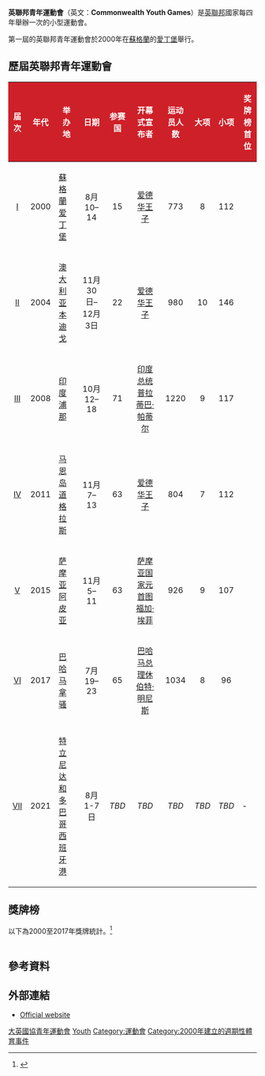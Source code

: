 '''英聯邦青年運動會'''（英文：'''Commonwealth Youth Games'''）是[[英聯邦|英聯邦]]國家每四年舉辦一次的小型運動會。

第一屆的英聯邦青年運動會於2000年在[[蘇格蘭|蘇格蘭]]的[[愛丁堡|愛丁堡]]舉行。

==歷屆英聯邦青年運動會==
{{Location map+|Earth|width=950|float=center|caption=大英國協青年運動會主辦城市|places={{Location map~|Earth|position=left|lat=55.95|long=-3.22|label='''[[愛丁堡|2000]]'''}} {{Location map~|Earth|position=|lat=-36.76|long=144.28|label='''[[本迪戈|2004]]'''}} {{Location map~|Earth|position=|lat=18.53|long=73.84|label='''[[浦那|''2008'']]'''}} {{Location map~|Earth|position=left|lat=54.15|long=-4.48|label='''[[曼島|2011]]'''}} {{Location map~|Earth|position=|lat=-13.83|long=-171.76|label='''[[阿皮亞|2015]]'''}} {{Location map~|Earth|position=|lat=25.06|long=-77.33|label='''[[拿索_(巴哈馬)|''2017'']]'''}} {{Location map~|Earth|position=|lat=10.66|long=-61.51|label='''[[西班牙港|''2021'']]'''}}}}
{{location map+|UK
|float = center
|width = 250
|caption = 主办英联邦青年运动会的英国城市
|places = 
{{Location map~|UK|position=left|lat=55.95|long=-3.22|label='''[[愛丁堡|2000]]'''}}
{{Location map~|UK|position=left|lat=54.15|long=-4.48|label='''[[曼島|2011]]'''}}
}}
{{main|英联邦运动会主办城市列表}}
<center>
{| class="wikitable" width=  align="center"
|-
!rowspan=1 style="background:#ce2029; color:white;" | 届次 !!rowspan=1 style="background:#ce2029; color:white;" | 年代 !!rowspan=1 style="background:#ce2029; color:white;" | 举办地 
!rowspan=1 style="background:#ce2029; color:white;" | 日期
!rowspan=1 style="background:#ce2029; color:white;" | 参赛国
!rowspan=1 style="background:#ce2029; color:white;" | 开幕式宣布者
!rowspan=1 style="background:#ce2029; color:white;" | 运动员人数!!rowspan=1 style="background:#ce2029; color:white;" | 大项
!rowspan=1 style="background:#ce2029; color:white;" | 小项
!rowspan=1 style="background:#ce2029; color:white;" | 奖牌榜首位
|-
|align=center| [[2000_Commonwealth_Youth_Games|I]]
|align=center| 2000
| {{flagicon|SCO}} [[蘇格蘭|蘇格蘭]][[爱丁堡|爱丁堡]]
|align=center| 8月10–14 
|align=center| 15
|align=center| [[爱德华王子|爱德华王子]]
|align=center| 773
|align=center| 8
|align=center| 112
|{{Flag|England}}
|-
|align=center| [[2004_Commonwealth_Youth_Games|II]]
|align=center| 2004
| {{flagicon|AUS}} [[澳大利亚|澳大利亚]][[本迪戈|本迪戈]]
|align=center| 11月30日–12月3日
|align=center| 22
|align=center| [[爱德华王子|爱德华王子]]
|align=center| 980
|align=center| 10
|align=center| 146
|{{Flag|Australia}}
|-
|align=center| [[2008_Commonwealth_Youth_Games|III]]
|align=center| 2008
| {{flagicon|IND}} [[印度|印度]][[浦那|浦那]]
|align=center| 10月12–18 
|align=center| 71
|align=center| [[印度总统|印度总统]][[普拉蒂巴·帕蒂尔|普拉蒂巴·帕蒂尔]]
|align=center| 1220
|align=center| 9
|align=center| 117
|{{Flag|India}}
|-
|align=center| [[2011_Commonwealth_Youth_Games|IV]]
|align=center| 2011
| {{flagicon|IOM}} [[马恩岛|马恩岛]][[道格拉斯|道格拉斯]]
|align=center| 11月7–13 
|align=center| 63
|align=center| [[爱德华王子|爱德华王子]]
|align=center| 804
|align=center| 7
|align=center| 112
|{{Flag|England}}
|-
|align=center| [[2015_Commonwealth_Youth_Games|V]]
|align=center| 2015
| {{flagicon|SAM}} [[萨摩亚|萨摩亚]][[阿皮亚|阿皮亚]]
|align=center| 11月5–11 
|align=center| 63
|align=center| [[萨摩亚国家元首|萨摩亚国家元首]][[图福加·埃菲|图福加·埃菲]]
|align=center| 926
|align=center| 9
|align=center| 107
|{{Flag|Australia}}
|-
|align=center| [[2017_Commonwealth_Youth_Games|VI]]
|align=center| 2017
| {{flagicon|BAH}} [[巴哈马|巴哈马]][[拿骚_(巴哈马)|拿骚]]
|align=center| 7月19–23 
|align=center| 65
|align=center| [[巴哈马总理|巴哈马总理]][[休伯特·明尼斯|休伯特·明尼斯]]
|align=center| 1034
|align=center| 8
|align=center| 96
|{{Flag|England}}
|-
|align=center| [[2021_Commonwealth_Youth_Games|VII]]
|align=center| 2021
| {{flagicon|Trinidad and Tobago}} [[特立尼达和多巴哥|特立尼达和多巴哥]][[西班牙港|西班牙港]]
|align=center| 8月1-7日
|align=center| ''TBD''
|align=center| ''TBD''
|align=center| ''TBD''
|align=center| ''TBD''
|align=center| ''TBD''
| -
|}
</center>

==獎牌榜==
以下為2000至2017年獎牌統計。<ref>{{cite web|url=http://www.thecgf.com/|title=Commonwealth Youth Games|publisher=thecgf.com|accessdate=15 April 2017|archive-date=2011-03-10|archive-url=https://web.archive.org/web/20110310005319/http://www.thecgf.com/|dead-url=no}}</ref>
{| {{RankedMedalTable|class=wikitable sortable|nation-width=200px}}
|-

|-
| 1  ||align=left| {{flagCGFteam|AUS}}|| 171 || 133 || 112 || 416
|-
| 2 ||align=left| {{flagCGFteam|ENG}}|| 157 || 135 || 102 || 395
|-
| 3 ||align=left| {{flagCGFteam|RSA}}|| 53 || 70 || 80 || 203
|-
| 4 ||align=left| {{flagCGFteam|IND}}|| 51 || 38 || 36 || 125
|-
| 5 ||align=left| {{flagCGFteam|NZL}}|| 40 || 48 || 44 || 132
|-
| 6 ||align=left| {{flagCGFteam|SCO}}|| 35 || 42 || 75 || 149
|-
| 7 ||align=left| {{flagCGFteam|MAS}}|| 24 || 18 || 13 || 55
|-
| 8 ||align=left| {{flagCGFteam|NRU}}|| 19 || 2 || 1 || 22
|-
| 9 ||align=left| {{flagCGFteam|WAL}}|| 13 || 34 || 30 || 77
|-
| 10 ||align=left| {{flagCGFteam|SIN}}|| 12 || 11 || 16 || 49
|-
| 11 ||align=left| {{flagCGFteam|KEN}}|| 11 || 8 || 2 || 21
|-
| 12 ||align=left| {{flagCGFteam|CAN}}|| 9 || 27 || 29 || 65
|-
| 13 ||align=left| {{flagCGFteam|NIR}}|| 9 || 17 || 20 || 46
|-
| 13 ||align=left| {{flagCGFteam|NGR}}|| 6 || 2 || 3 || 11
|-
| 16 ||align=left| {{flagCGFteam|JAM}}|| 6 || 4 || 7 || 14
|-
| 15 ||align=left| {{flagCGFteam|SRI}}|| 4 || 7 || 3 || 14
|-
| 17 ||align=left| {{flagCGFteam|SAM}}|| 4 || 6 || 11 || 21
|-
| 18 ||align=left| {{flagCGFteam|UGA}}|| 3 || 8 || 4  || 15
|-
| 19 ||align=left| {{flagCGFteam|FIJ}}|| 3 || 3 || 3  || 9
|-
| 20 ||align=left| {{flagCGFteam|CYP}}|| 3 || 5 || 6 || 14
|-
| 21 ||align=left| {{flagCGFteam|GUE}}|| 3 || 0 || 0 || 3
|-
| 22 ||align=left| {{flagCGFteam|BOT}}|| 2 || 1 || 7 || 10
|-
| 23  ||align=left| {{flagCGFteam|ZAM}}|| 2 || 0 || 2 || 4
|-
| 24 ||align=left| {{flagCGFteam|RWA}}|| 2 || 0 || 1 || 3
|-
| 25 ||align=left| {{flagCGFteam|BAR}}|| 2 || 0 || 0 || 2
|-
| 26 ||align=left| {{flagCGFteam|BAH}}|| 1 || 2 || 10 || 13
|-
| 27 ||align=left| {{flagCGFteam|JER}}|| 1 || 2 || 2 || 5
|-
| 28 ||align=left| {{flagCGFteam|NAM}}|| 1 || 1 || 0 || 2
|-
| 29 ||align=left| {{flagCGFteam|PNG}}|| 1 || 0 || 2 || 3
|-
| 30 ||align=left| {{flagCGFteam|BAN}}|| 1 || 0 || 2 || 3
|-
| 31 ||align=left| {{flagCGFteam|BER}}|| 1 || 0 || 1 || 2
|-
|    ||align=left| {{flagCGFteam|GHA}}|| 1 || 0 || 1 || 2
|-
| 33 ||align=left| {{flagCGFteam|ATG}}|| 1 || 0 || 0|| 1
|-
| 34 ||align=left| {{flagCGFteam|IOM}}|| 0 || 4 || 1|| 5
|-
| 35 ||align=left| {{flagCGFteam|DMA}}|| 0 || 2 || 1 || 3
|-
| 36 ||align=left| {{flagCGFteam|COK}} || 0 || 1 || 2 || 3
|-
|   ||align=left| {{flagCGFteam|SOL}} || 0 || 1 || 2 || 3
|-
| 38 ||align=left| {{flagCGFteam|LCA}}|| 0 || 1 || 1 || 2
|-
|   ||align=left| {{flagCGFteam|TGA}}|| 0 || 1 || 1 || 2
|-
| 40 ||align=left| {{flagCGFteam|IVB}}|| 0 || 1 || 1 || 2
|-
| 41 ||align=left| {{flagCGFteam|AIA}}|| 0 || 1 || 0|| 1
|-
|   ||align=left| {{flagCGFteam|GAM}}|| 0 || 1 || 0|| 1
|-
|   ||align=left| {{flagCGFteam|GUY}}|| 0 || 1 || 0|| 1
|-
|   ||align=left| {{flagCGFteam|MOZ}}|| 0 || 1 || 0|| 1
|-
| 42 ||align=left| {{flagCGFteam|MRI}}|| 0 || 0 || 3|| 3
|-
| 43 ||align=left| {{flagicon|NFK}} [[Norfolk_Island|Norfolk Island]] (NFK) || 0 || 0 || 2 || 2
|-
| 44 ||align=left| {{flagCGFteam|GRN}}|| 0 || 0 || 1 || 1
|-
|    ||align=left| {{flagCGFteam|NAM}}|| 0 || 0 || 1 || 1
|-
|    ||align=left| {{flagCGFteam|SKN}}|| 0 || 0 || 1 || 1
|-
|   ||align=left| {{flagCGFteam|SEY}}|| 0 || 0 || 1 || 1
|-
|    ||align=left| {{flagCGFteam|TTO}}|| 0 || 0 || 1 || 1
|-
|    ||align=left| {{flagCGFteam|TCI}}|| 0 || 0 || 2 || 2
|}

== 參考資料 ==
{{reflist}}
== 外部連結 ==
* [https://web.archive.org/web/20170505210843/http://www.thecgf.com/cyg/ Official website]
{{大英國協青年運動會}}

{{綜合性運動會}}

{{portal bar|國際關係|運動}}

[[Category:大英國協青年運動會|]]
[[Category:英聯邦運動會|Youth]]
[[Category:運動會|Category:運動會]]
[[Category:2000年建立的週期性體育事件|Category:2000年建立的週期性體育事件]]